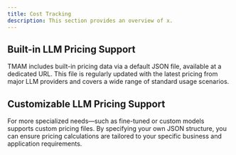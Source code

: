 ```yaml
---
title: Cost Tracking
description: This section provides an overview of x.
---
```


## Built-in LLM Pricing Support

TMAM includes built-in pricing data via a default JSON file, available at a dedicated URL. This file is regularly updated with the latest pricing from major LLM providers and covers a wide range of standard usage scenarios.


## Customizable LLM Pricing Support
For more specialized needs—such as fine-tuned or custom models supports custom pricing files. By specifying your own JSON structure, you can ensure pricing calculations are tailored to your specific business and application requirements.